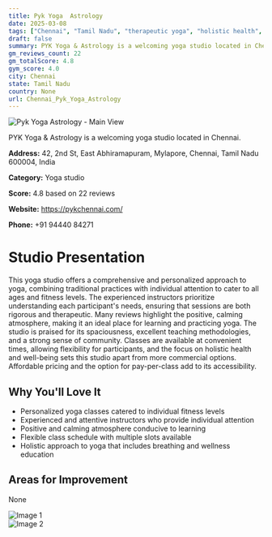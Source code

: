 ```yaml
---
title: Pyk Yoga  Astrology
date: 2025-03-08
tags: ["Chennai", "Tamil Nadu", "therapeutic yoga", "holistic health", "asanas", "personalized instruction", "positive atmosphere", "Chennai"]  
draft: false
summary: PYK Yoga & Astrology is a welcoming yoga studio located in Chennai.
gm_reviews_count: 22
gm_totalScore: 4.8
gym_score: 4.0
city: Chennai
state: Tamil Nadu
country: None
url: Chennai_Pyk_Yoga_Astrology
---
```


<div className="aspect-[16/9] relative my-8">
  <img 
    src="https://streetviewpixels-pa.googleapis.com/v1/thumbnail?panoid=1xIWKyVjO1Tkpd-Hpvczpw&cb_client=maps_sv.tactile.gps&w=203&h=100&yaw=10.817561&pitch=0&thumbfov=100"
    alt="Pyk Yoga  Astrology - Main View"
    className="object-cover absolute inset-0 w-full h-full rounded-lg"
  />
</div>

PYK Yoga & Astrology is a welcoming yoga studio located in Chennai.

**Address:** 42, 2nd St, East Abhiramapuram, Mylapore, Chennai, Tamil Nadu 600004, India

**Category:** Yoga studio

**Score:** 4.8 based on 22 reviews

**Website:** https://pykchennai.com/

**Phone:** +91 94440 84271

# Studio Presentation

This yoga studio offers a comprehensive and personalized approach to yoga, combining traditional practices with individual attention to cater to all ages and fitness levels. The experienced instructors prioritize understanding each participant's needs, ensuring that sessions are both rigorous and therapeutic. Many reviews highlight the positive, calming atmosphere, making it an ideal place for learning and practicing yoga. The studio is praised for its spaciousness, excellent teaching methodologies, and a strong sense of community. Classes are available at convenient times, allowing flexibility for participants, and the focus on holistic health and well-being sets this studio apart from more commercial options. Affordable pricing and the option for pay-per-class add to its accessibility.

## Why You'll Love It

- Personalized yoga classes catered to individual fitness levels
- Experienced and attentive instructors who provide individual attention
- Positive and calming atmosphere conducive to learning
- Flexible class schedule with multiple slots available
- Holistic approach to yoga that includes breathing and wellness education

## Areas for Improvement

None

<div className="grid grid-cols-1 xl:grid-cols-2 gap-4 my-8">
<div className="aspect-[4/3] relative"><img src="https://lh5.googleusercontent.com/p/AF1QipMgWL1dLMKKZ3d9VAGSCpiyh39HBsbysiJM_AYF=w1920-h1080-k-no" alt="Image 1" className="object-cover absolute inset-0 w-full h-full rounded-lg" /></div>
<div className="aspect-[4/3] relative"><img src="https://lh5.googleusercontent.com/p/AF1QipOSKpEjPG71MJQDao0qX3a08mYCcdkDuQRGBx5_=w1920-h1080-k-no" alt="Image 2" className="object-cover absolute inset-0 w-full h-full rounded-lg" /></div>
</div>